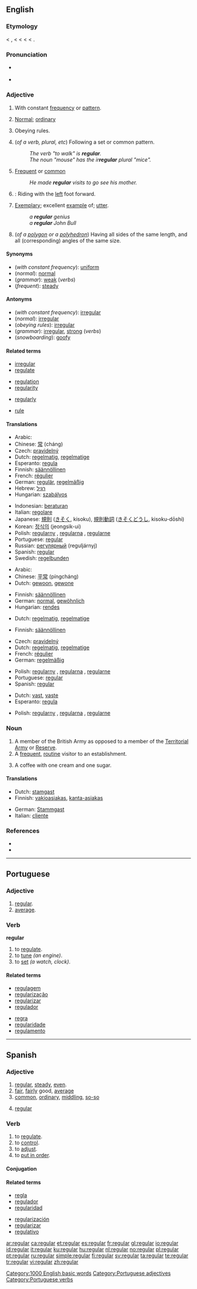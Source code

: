 {{wikipedia}}
{{also|regulär}}
==English==

===Etymology===
< {{etyl|fro|en}} {{term|reguler|lang=fro}}, < {{LL.}} {{term|regularis||continuing rules for guidance|lang=la}} < {{etyl|la|en}} {{term|regula||rule|lang=la}} < {{term|regere||to rule, govern}} < {{proto|Indo-European|reg-|move in a straight line|lang=en}}.

===Pronunciation===
* {{a|US}} {{IPA|/ˈrɛgjələr/}}
* {{audio|en-us-regular.ogg|Audio (US)}}

===Adjective===
{{en-adj}}

# With constant [[frequency]] or [[pattern]].
# {{context|mostly US}} [[normal|Normal]]; [[ordinary]]
# Obeying rules.
# {{grammar}} (''of a verb, plural, etc'') Following a set or common pattern.
#: ''The verb "to walk" is '''regular'''.''
#: ''The noun "mouse" has the ir'''regular''' plural "mice".''
# [[frequent|Frequent]] or [[common]]
#: ''He made '''regular''' visits to go see his mother.''
# {{snowboarding}}: Riding with the [[left]] foot forward.
# [[exemplary|Exemplary]]; excellent [[example]] of; [[utter]].
#: ''a '''regular''' genius''
#: ''a '''regular''' John Bull''
# {{geometry}} (''of a [[polygon]] or a [[polyhedron]]'') Having all sides of the same length, and all (corresponding) angles of the same size.

====Synonyms====
* (''with constant frequency''): [[uniform]]
* (''normal''): [[normal]]
* (''grammar''): [[weak]] (''verbs'')
* (''frequent''): [[steady]]

====Antonyms====
* (''with constant frequency''): [[irregular]]
* (''normal''): [[irregular]]
* (''obeying rules''): [[irregular]]
* (''grammar''): [[irregular]], [[strong]] (''verbs'')
* (''snowboarding''): [[goofy]]

====Related terms====
{{rel-top4|Terms which are etymologically related to "regular"}}
* [[irregular]]
* [[regulate]]
{{rel-mid4}}
* [[regulation]]
* [[regularity]]
{{rel-mid4}}
* [[regularly]]
{{rel-mid4}}
* [[rule]]
{{rel-bottom}}

====Translations====
{{trans-top|with constant frequency}}
* Arabic: {{Arab|[[عادي]]}} {{IPAchar|(ʕādi)}}
* Chinese: [[常]] (cháng)
* Czech: [[pravidelný]] {{m}}
* Dutch: [[regelmatig]], [[regelmatige]]
* Esperanto: [[regula]]
* Finnish: [[säännöllinen]]
* French: [[régulier]]
* German: [[regulär]], [[regelmäßig]]
* Hebrew: [[רגיל]]
* Hungarian: [[szabályos]]
{{trans-mid}}
* Indonesian: [[atur|beraturan]]
* Italian: [[regolare]]
* Japanese: [[規則]] ([[きそく]], kisoku), [[規則]][[動詞]] ([[きそく]][[どうし]], kisoku-dōshi)
* Korean: [[정식의]] (jeongsik-ui)
* Polish: [[regularny]] {{m}}, [[regularna]] {{f}}, [[regularne]] {{n}}
* Portuguese: [[regular#Portuguese|regular]]
* Russian: [[регулярный]] (reguljárnyj)
* Spanish: [[regular#Spanish|regular]]
* Swedish: [[regelbunden]]
{{trans-bottom}}

{{trans-top|normal}}
* Arabic: {{Arab|[[عادي]]}} {{IPAchar|(ʕādi)}}
* Chinese: [[平常]] (píngcháng)
* Dutch: [[gewoon]], [[gewone]]
{{trans-mid}}
* Finnish: [[säännöllinen]]
* German: [[normal]], [[gewöhnlich]]
* Hungarian: [[rendes]]
{{trans-bottom}}

{{trans-top|obeying rules}}
* Dutch: [[regelmatig]], [[regelmatige]]
{{trans-mid}}
* Finnish: [[säännöllinen]]
{{trans-bottom}}

{{trans-top|grammar}}
* Czech: [[pravidelný]] {{m}}
* Dutch: [[regelmatig]], [[regelmatige]]
* French: [[régulier]]
* German: [[regelmäßig]]
{{trans-mid}}
* Polish: [[regularny]] {{m}}, [[regularna]] {{f}}, [[regularne]] {{n}}
* Portuguese: [[regular#Portuguese|regular]]
* Spanish: [[regular#Spanish|regular]]
{{trans-bottom}}

{{trans-top|frequent, steady}}
* Dutch: [[vast]], [[vaste]]
* Esperanto: [[regula]]
{{trans-mid}}
* Polish: [[regularny]] {{m}}, [[regularna]] {{f}}, [[regularne]] {{n}}
{{trans-bottom}}

===Noun===
{{en-noun}}

# A member of the British Army as opposed to a member of the [[Territorial Army]] or [[reserve|Reserve]].
# A [[frequent]], [[routine]] visitor to an establishment.
# {{Canadian English}} A coffee with one cream and one sugar.

====Translations====
{{trans-top|member of the British Army}}
{{trans-mid}}
{{trans-bottom}}

{{trans-top|routine visitor}}
* Dutch: [[stamgast]] {{m}}
* Finnish: [[vakioasiakas]], [[kanta-asiakas]]
{{trans-mid}}
* German: [[Stammgast]] {{m}}
* Italian: [[cliente]] {{m|f}}
{{trans-bottom}}

===References===
* {{R:Webster 1913}}
* {{R:Century 1911}}

[[Category:1000 English basic words]]

----

==Portuguese==

===Adjective===
{{pt-noun-mf|pl=regulares}}

# [[#English|regular]].
# [[average]].

===Verb===
'''regular'''

# to [[regulate]].
# to [[tune]] ''(an engine)''.
# to [[set]] ''(a watch, clock)''.

====Related terms====
{{rel-top}}
* [[regulagem]]
* [[regularização]]
* [[regularizar]]
* [[regulador]]
{{rel-mid}}
* [[regra]]
* [[regularidade]]
* [[regulamento]]
{{rel-bottom}}

[[Category:Portuguese adjectives]]
[[Category:Portuguese verbs]]

----

==Spanish==

===Adjective===
{{es-adj|pl=regulares}}

# [[#English|regular]], [[steady]], [[even]].
# [[fair]], [[fairly]] good, [[average]]
# [[common]], [[ordinary]], [[middling]], [[so-so]]
# {{grammar|lang=es}} [[#English|regular]]

===Verb===
{{es-verb|regul|ar}}

# to [[regulate]].
# to [[control]].
# to [[adjust]].
# to [[put in order]].

====Conjugation====
{{es-conj-ar|regul}}

====Related terms====
{{top2}}
* [[regla]]
* [[regulador]]
* [[regularidad]]
{{mid2}}
* [[regularización]]
* [[regularizar]]
* [[regulativo]]
{{bottom2}}

[[ar:regular]]
[[ca:regular]]
[[et:regular]]
[[es:regular]]
[[fr:regular]]
[[gl:regular]]
[[io:regular]]
[[id:regular]]
[[it:regular]]
[[ku:regular]]
[[hu:regular]]
[[nl:regular]]
[[no:regular]]
[[pl:regular]]
[[pt:regular]]
[[ru:regular]]
[[simple:regular]]
[[fi:regular]]
[[sv:regular]]
[[ta:regular]]
[[te:regular]]
[[tr:regular]]
[[vi:regular]]
[[zh:regular]]